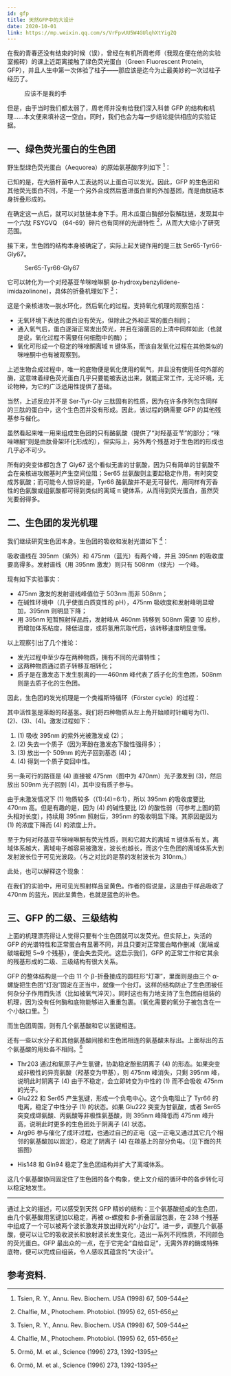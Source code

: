 ```yaml
---
id: gfp
title: 天然GFP中的大设计
date: 2020-10-01
link: https://mp.weixin.qq.com/s/VrFpvUU5W4GUlqhXtYigZQ
---
```



<DocMetadataBanner frontMatter={frontMatter} />

在我的青春还没有结束的时候（误），曾经在有机所周老师（我现在便在他的实验室搬砖）的课上近距离接触了绿色荧光蛋白（Green Fluorescent Protein, GFP），并且人生中第一次体验了柱子——那应该是迄今为止最美妙的一次过柱子经历了。

<Figure src="/zh-Hans/img/./docs/Science/gfp/JGibibkelET68AwHGVOouGOOX77FpeckPQMJZ7HczzaF7jibcOiajtmSKD1GJQX58l7JsSwOdzgmspoRrIwBFTTcLQ.jpeg">
  应该不是我的手
</Figure>

但是，由于当时我们都太弱了，周老师并没有给我们深入科普 GFP 的结构和机理……本文便来填补这一空白。同时，我们也会为每一步结论提供相应的实验证据。

## 一、绿色荧光蛋白的生色团

野生型绿色荧光蛋白（Aequorea）的原始氨基酸序列如下 [^1]：

<Figure src="/zh-Hans/img/./docs/Science/gfp/JGibibkelET68AwHGVOouGOOX77FpeckPQyaG4EfvutoHKJWnMjIYFA8dSNLFpabZs8hiaFoblMLlpLx4uHhLEg1w.png"></Figure>

已知的是，在大肠杆菌中人工表达的以上蛋白可以发光。因此，GFP 的生色团和其他荧光蛋白不同，不是一个另外合成然后塞进蛋白里的外加基团，而是由肽链本身折叠形成的。

在确定这一点后，就可以对肽链本身下手。用木瓜蛋白酶部分裂解肽链，发现其中一个六肽 FSYGVQ （64-69）碎片也有同样的光谱特性 [^2]，从而大大缩小了研究范围。

接下来，生色团的结构本身被确定了，实际上起关键作用的是三肽 Ser65-Tyr66-Gly67。

<Figure src="/zh-Hans/img/./docs/Science/gfp/JGibibkelET68AwHGVOouGOOX77FpeckPQtXINUZ4zxPPx3RtXtuExm5iaLG00vCF6Qz34MgvS6xH7PKXZVPqg5bA.png">
  Ser65-Tyr66-Gly67
</Figure>

它可以转化为一个对羟基亚苄咪唑啉酮 (_p_-hydroxybenzylidene-imidazolinone)，具体的折叠机理如下 [^1]：

<Figure src="/zh-Hans/img/./docs/Science/gfp/JGibibkelET68AwHGVOouGOOX77FpeckPQ22hdq0ST03DnjxEN5HdicwQvQqmFHMBHlhJI2nGwESicxBcRkDPGIyQg.png"></Figure>

这是个亲核进攻—脱水环化，然后氧化的过程。支持氧化机理的观察包括：

- 无氧环境下表达的蛋白没有荧光，但除此之外和正常的蛋白相同；
- 通入氧气后，蛋白逐渐正常发出荧光，并且在溶菌后的上清中同样如此（也就是说，氧化过程不需要任何细胞中的酶）；
- 氧化可形成一个稳定的咪唑酮离域 π 键体系，而该自发氧化过程在其他类似的咪唑酮中也有被观察到。

上述生物合成过程中，唯一的底物便是氧化使用的氧气，并且没有使用任何外部的酶，这意味着绿色荧光蛋白几乎只要能被表达出来，就能正常工作，无论环境，无论物种，为它的广泛适用性提供了基础。

当然，上述反应并不是 Ser-Tyr-Gly 三肽固有的性质，因为在许多序列包含同样的三肽的蛋白中，这个生色团并没有形成。因此，该过程的确需要 GFP 的其他残基参与催化。

虽然看起来唯一用来组成生色团的只有酪氨酸（提供了“对羟基亚苄”的部分；“咪唑啉酮”则是由肽骨架环化形成的），但实际上，另外两个残基对于生色团的形成也几乎必不可少。

所有的突变体都包含了 Gly67 这个看似无害的甘氨酸，因为只有简单的甘氨酸不会在亲核进攻羰基时产生空间位阻；Ser65 丝氨酸则主要起稳定作用，有时突变成苏氨酸；而可能令人惊讶的是，Tyr66 酪氨酸并不是无可替代，用同样有芳香性的色氨酸或组氨酸都可得到类似的离域 π 键体系，从而得到荧光蛋白，虽然荧光要弱得多。

## 二、生色团的发光机理

我们继续研究生色团本身。生色团的吸收和发射光谱如下 [^2]：

<Figure src="/zh-Hans/img/./docs/Science/gfp/JGibibkelET68AwHGVOouGOOX77FpeckPQwnoS8g5yJxpFK4iaP7mb8dCa7ObsdH3icYU8umZyLI96UQc49ITBJbaw.png"></Figure>

吸收谱线在 395nm（紫外）和 475nm（蓝光）有两个峰，并且 395nm 的吸收度要高得多。发射谱线（用 395nm 激发）则只有 508nm（绿光）一个峰。

现有如下实验事实：

- 475nm 激发的发射谱线峰值位于 503nm 而非 508nm；
- 在碱性环境中（几乎使蛋白质变性的 pH），475nm 吸收度和发射峰明显增加，395nm 则明显下降；
- 用 395nm 短暂照射样品后，发射峰从 460nm 转移到 508nm 需要 10 皮秒，而增加体系粘度，降低温度，或将氢用氘取代后，该转移速度明显变慢。

以上观察引出了几个推论：

- 发光过程中至少存在两种物质，拥有不同的光谱特性；
- 这两种物质通过质子转移互相转化；
- 质子是在激发态下发生脱离的——460nm 峰代表了质子化的生色团，508nm 则是去质子化的生色团。

因此，生色团的发光机理是一个类福斯特循环（Förster cycle）的过程：

<Figure src="/zh-Hans/img/./docs/Science/gfp/JGibibkelET68AwHGVOouGOOX77FpeckPQyuiaUaFibwh4icvuIU8x5Spia7N2xTlvB9BaQqVW5U0tuZeiaNjCOXvcNWg.png"></Figure>

其中活性氢是苯酚的羟基氢。我们将四种物质从左上角开始顺时针编号为(1)、(2)、(3)、(4)。激发过程如下：

1. (1) 吸收 395nm 的紫外光被激发成 (2)；
2. (2) 失去一个质子（因为苯酚在激发态下酸性强得多）；
3. (3) 放出一个 509nm 的光子回到基态 (4)；
4. (4) 得到一个质子变回中性。

另一条可行的路径是 (4) 直接被 475nm（图中为 470nm）光子激发到 (3)，然后放出 509nm 光子回到 (4)，其中没有质子参与。

由于未激发情况下 (1) 物质较多（(1):(4)=6:1），所以 395nm 的吸收度要比 470nm 高。但是有趣的是，因为 (4) 的碱性要比 (2) 的酸性弱（可参考上图的箭头相对长度），持续用 395nm 照射后，395nm 的吸收明显下降。其原因是因为 (1) 的浓度下降而 (4) 的浓度上升。

至于为何对羟基亚苄咪唑啉酮有荧光性质，则和它超大的离域 π 键体系有关。离域体系越大，离域电子越容易被激发，波长也越长，而这个生色团的离域体系大到发射波长位于可见光波段。（与之对比的是萘的发射波长为 310nm。）

此处，也可以解释这个现象：

<Figure src="/zh-Hans/img/./docs/Science/gfp/JGibibkelET68AwHGVOouGOOX77FpeckPQcq8tXulaEGniaib6iaeRhEuKakAQMsC4HC9vWkTZgSibQ9FHoXlgweDMiaw.jpeg"></Figure>

在我们的实验中，用可见光照射样品呈黄色。作者的假说是，这是由于样品吸收了 470nm 的蓝光，因此呈黄色，也就是蓝色的补色。

## 三、GFP 的二级、三级结构

上面的机理漂亮得让人觉得只要有个生色团就可以发荧光。但实际上，失活的 GFP 的光谱特性和正常蛋白有显著不同，并且只要对正常蛋白略作删减（氮端或碳端截短 5~9 个残基），便会失去荧光。这启示我们，GFP 的正常工作和它其余的残基形成的二级、三级结构有很大关系。

<Figure src="/zh-Hans/img/./docs/Science/gfp/JGibibkelET68AwHGVOouGOOX77FpeckPQ7Kb4cUicRicUF5gicjg5hb3KASmlEWNUKvd4icrhL9B7OVjYa9PoYIL8tQ.jpeg"></Figure>

GFP 的整体结构是一个由 11 个 β-折叠接成的圆柱形“灯罩”，里面则是由三个 α-螺旋把生色团“灯泡”固定在正当中，就像一个台灯。这样的结构防止了生色团被任何杂分子作用而失活（比如被氧气淬灭）。同时这也有力地支持了生色团自组装的机理，因为没有任何酶和底物能够进入重重包裹。（氧化需要的氧分子被包含在一个小缺口里。[^3]）

<Figure src="/zh-Hans/img/./docs/Science/gfp/JGibibkelET68AwHGVOouGOOX77FpeckPQlAlxtKakF7YnVOZKm7paHBG732kFBbTMLa9myibwRZqlciaBI0N1Ff1A.png"></Figure>

而生色团周围，则有几个氨基酸和它以氢键相连。

<Figure src="/zh-Hans/img/./docs/Science/gfp/JGibibkelET68AwHGVOouGOOX77FpeckPQJo6DibHicxZdz06CPv611yxjMnjG15KsWV4AOILwM6XB9tncem9hEefA.png"></Figure>

还有一些以水分子和其他氨基酸间接和生色团相连的氨基酸未标出。上面标出的五个氨基酸的用处各不相同。[^3]

- Thr203 通过和氧原子产生氢键，协助稳定酚盐阴离子 (4) 的形态。如果突变成非极性的异亮氨酸（羟基变为甲基），则 475nm 峰消失，只剩 395nm 峰，说明此时阴离子 (4) 由于不稳定，会立即转变为中性的 (1) 而不会吸收 475nm 的光子。
- Glu222 和 Ser65 产生氢键，形成一个负电中心。这个负电阻止了 Tyr66 的电离，稳定了中性分子 (1) 的状态。如果 Glu222 突变为甘氨酸，或者 Ser65 突变成缬氨酸、丙氨酸等非极性氨基酸，则 395nm 峰降低而 475nm 峰升高，说明此时更多的生色团处于阴离子 (4) 状态。
- Arg96 参与催化了成环过程，也通过自己的正电（这一正电又通过其它几个相邻的氨基酸加以固定），稳定了阴离子 (4) 在羰基上的部分负电。（见下面的共振图）

<Figure src="/zh-Hans/img/./docs/Science/gfp/JGibibkelET68AwHGVOouGOOX77FpeckPQmgbFog1hibwfgLqjibv6KIzWswWAMibyzuhiaialQ5Mn931RH5pDFK4jxzw.png"></Figure>

- His148 和 Gln94 稳定了生色团结构并扩大了离域体系。

这几个氨基酸协同固定住了生色团的各个构象，使上文介绍的循环中的各步转化可以稳定地发生。

---

通过上文的描述，可以感受到天然 GFP 精妙的结构：三个氨基酸组成的生色团，由几个氨基酸用氢键加以稳定，再被 α-螺旋和 β-折叠层层包裹，在 238 个残基中组成了一个可以被两个波长激发并放出绿光的“小台灯”。进一步，调整几个氨基酸，便可以让它的吸收波长和放射波长发生变化，造出一系列不同性质，不同颜色的荧光蛋白。GFP 最出众的一点，在于它完全“自给自足”，无需外界的酶或特殊底物，便可以完成自组装，令人感叹其蕴含的“大设计”。

## 参考资料.

[^1]: Tsien, R. Y., Annu. Rev. Biochem. USA (1998) 67, 509-544
[^2]: Chalfie, M., Photochem. Photobiol. (1995) 62, 651-656
[^3]: Ormö, M. et al., Science (1996) 273, 1392-1395
